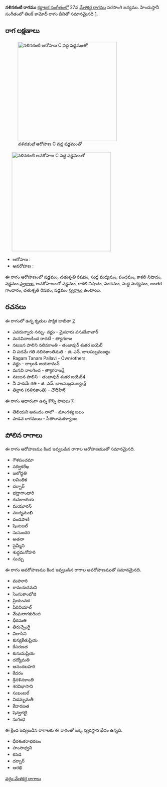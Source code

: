 {{Infobox ragam
	| name          	= నళినకంటి
	| synonym	    	= 
	| mela          	= 
	| chakra        	= 
	| janaka        	= 
	| type          	= ఔడవ-షడవ
	| arohanam      	= {{svaraC|S|R2|M1|P|N3|S'}} 
	| avarohanam    	= {{svaraC|S'|N3|P|M1|G3|R2|S}}
	| jeeva         	=
	| chhaya        	=
	| nyasa         	=
	| vishesha      	= 
	| equivalent  		= తిలక్ కామోద్
}}
{{కర్ణాటక సంగీత రాగాలు}}
'''నళినకంటి రాగము''' [[కర్ణాటక సంగీతం]]లో 27వ [[మేళకర్త రాగము]] సరసాంగి జన్యము.  హిందుస్తానీ సంగీతంలో తిలక్ కామోద్ రాగం దీనితో సమానమైనది [https://karnatik.com/hcragatable.shtml].


==రాగ లక్షణాలు==
[[Image:nalinakanti_ar_kb2wiki.png|thumb|right|316px|''నళినకంటి'' ఆరోహణ C వద్ద షడ్జమంతో]]
	[[Image:nalinakanti_av_kb2wiki.png|thumb|right|316px|''నళినకంటి'' అవరోహణ C వద్ద షడ్జమంతో]]

* ఆరోహణ : {{svaraC|S|R2|M1|P|N3|S'}} 
* అవరోహణ : {{svaraC|S'|N3|P|M1|G3|R2|S}}

ఈ రాగం ఆరోహణంలో షడ్జమం, చతుశృతి రిషభం, సుద్ద మధ్యమం, పంచమం, కాకలి  నిషాదం, షడ్జమం [[స్వరాలు]], అవరోహణంలో షడ్జమం, కాకలి  నిషాదం, పంచమం, సుద్ద మధ్యమం, అంతర గాంధారం, చతుశృతి రిషభం, షడ్జమం [[స్వరాలు]] ఉంటాయి.

==రచనలు==
ఈ రాగంలో ఉన్న కృతుల పాక్షిక జాబితా [https://github.com/ssrihari/ragavardhini/blob/master/ragas/kritis.psv]
* ఎవరున్నారు నన్ను- వర్ణం - మైసూరు వసుదేవాచార్
* మనవినాలకించ రాదటే - త్యాగరాజ
* నటజన పాలిని నలినకాంతి - తంజావుర్ శంకర ఐయెర్
* ని పదమే గతి నలినకాంతిమతి - జి. ఎన్. బాలసుబ్రమణ్యం
* Ragam Tanam Pallavi - Own/others
* వర్ణం - లాల్గుడి జయరామన్
* మనవి నాలగించ - త్యాగరాజ[http://www.karnatik.com/c1020.shtml]
* నటజన పాలిని - తంజావుర్ శంకర ఐయెర్[http://www.karnatik.com/c1131.shtml]
* నీ పాదమే గతి - జి. ఎన్. బాలసుబ్రమణ్యం[http://www.karnatik.com/c1137.shtml]
* తిల్లాన  (నళినకాంతి) - చౌదీహ్[http://www.karnatik.com/c1213.shtml]

ఈ రాగం ఆధారంగా ఉన్న కొన్ని పాటలు [http://rksanka.tripod.com/music/rslist.html].
* తెలియని ఆనందం నాలో - మాంగళ్య  బలం
* పాడవె రాగమయి - సీతారామకళ్యాణం




==పోలిన రాగాలు==
ఈ రాగం ఆరోహణము కింద ఇవ్వబడిన రాగాల ఆరోహణముతో సమానమైనది.
* గౌళపంచమా
* సద్వికరేఖ
* జలోద్ధతి
* లవింతిక
* దర్బార్
* భద్రాగాంధారి
* గునకాంగియ
* మయూరన్
* వంద్యముఖి
* దండపాణి
* షెంటజల్
* సుసుందరి
* అతనా
* సైమ్మీని
* శుద్ధమనోహరి
* సుచ్చు

ఈ రాగం అవరోహణము కింద ఇవ్వబడిన రాగాల అవరోహణముతో సమానమైనది.
* మహూరి
* రామచుదమని
* సెంసుకాంభోజి
* ప్రియంవద
* షిరివియాల్
* మేఘరాగకురింజి
* ధీరమతి
* తిరుచ్చెంగై
* విలాసిని
*  కుస్యకేతుప్రియ
* కేసరణత
* కుసుమప్రియ
* దద్యోమతి
* ఆనందలహరి
* కేదరం
* శ్రినళినకాంతి
* శరవిభాసాని
* సుఖంబల్
* విడమ్బమతీ
* కేదారణత
* షెవ్వగట్టి
* సుగంధి

ఈ క్రింద ఇవ్వబడిన రాగాలకు ఈ రాగంతో ఒక్క స్వరస్థాన భేదం ఉన్నది.
* ధీరశంకరాభరణం
* హంసాధ్వని
* కనడ
* దర్బార్
* ఆరభి



[[వర్గం:మేళకర్త రాగాలు]]
